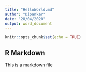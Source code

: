 ---
title: "HelloWorld.md"
author: "Dipankar"
date: "28/04/2020"
output: word_document
---

```{r setup, include=FALSE}
knitr::opts_chunk$set(echo = TRUE)
```

## R Markdown

This is a markdown file


